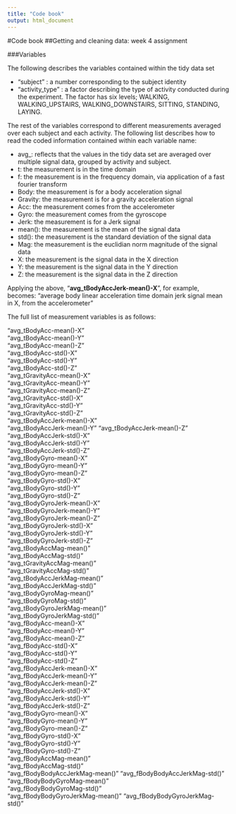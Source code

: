 ---
title: "Code book"
output: html_document
---

#Code book
##Getting and cleaning data: week 4 assignment

###Variables

The following describes the variables contained within the tidy data set


* "subject" : a number corresponding to the subject identity 
* "activity_type" : a factor describing the type of activity conducted during the experiment. The factor has six levels; WALKING, WALKING_UPSTAIRS, WALKING_DOWNSTAIRS, SITTING, STANDING, LAYING.  

The rest of the variables correspond to different measurements averaged over each subject and each activity. The following list describes how to read the coded information contained within each variable name:

* avg_: reflects that the values in the tidy data set are averaged over multiple signal data, grouped by activity and subject. 
* t: the measurement is in the time domain
* f: the measurement is in the frequency domain, via application of a fast fourier transform
* Body: the measurement is for a body acceleration signal
* Gravity: the measurement is for a gravity acceleration signal
* Acc: the measurement comes from the accelerometer
* Gyro: the measurement comes from the gyroscope
* Jerk: the measurement is for a Jerk signal
* mean(): the measurement is the mean of the signal data
* std(): the measurement is the standard deviation of the signal data
* Mag: the measurement is the euclidian norm magnitude of the signal data
* X: the measurement is the signal data in the X direction
* Y: the measurement is the signal data in the Y direction
* Z: the measurement is the signal data in the Z direction

Applying the above, "**avg_tBodyAccJerk-mean()-X**", for example, becomes: "average body linear acceleration time domain jerk signal mean in X, from the accelerometer"

The full list of measurement variables is as follows: 

 "avg_tBodyAcc-mean()-X"          
  "avg_tBodyAcc-mean()-Y"  
  "avg_tBodyAcc-mean()-Z"        
  "avg_tBodyAcc-std()-X"           
  "avg_tBodyAcc-std()-Y"     
  "avg_tBodyAcc-std()-Z"      
  "avg_tGravityAcc-mean()-X"       
 "avg_tGravityAcc-mean()-Y"   
 "avg_tGravityAcc-mean()-Z"   
 "avg_tGravityAcc-std()-X"        
 "avg_tGravityAcc-std()-Y"    
 "avg_tGravityAcc-std()-Z"     
 "avg_tBodyAccJerk-mean()-X"      
 "avg_tBodyAccJerk-mean()-Y" 
 "avg_tBodyAccJerk-mean()-Z"   
 "avg_tBodyAccJerk-std()-X"       
 "avg_tBodyAccJerk-std()-Y"    
 "avg_tBodyAccJerk-std()-Z"    
 "avg_tBodyGyro-mean()-X"         
 "avg_tBodyGyro-mean()-Y"      
 "avg_tBodyGyro-mean()-Z"      
 "avg_tBodyGyro-std()-X"          
 "avg_tBodyGyro-std()-Y"        
 "avg_tBodyGyro-std()-Z"        
 "avg_tBodyGyroJerk-mean()-X"     
 "avg_tBodyGyroJerk-mean()-Y"    
 "avg_tBodyGyroJerk-mean()-Z"   
 "avg_tBodyGyroJerk-std()-X"      
 "avg_tBodyGyroJerk-std()-Y"    
 "avg_tBodyGyroJerk-std()-Z"    
 "avg_tBodyAccMag-mean()"         
 "avg_tBodyAccMag-std()"         
 "avg_tGravityAccMag-mean()"     
 "avg_tGravityAccMag-std()"       
 "avg_tBodyAccJerkMag-mean()"     
 "avg_tBodyAccJerkMag-std()"     
 "avg_tBodyGyroMag-mean()"        
 "avg_tBodyGyroMag-std()"        
 "avg_tBodyGyroJerkMag-mean()"   
 "avg_tBodyGyroJerkMag-std()"     
 "avg_fBodyAcc-mean()-X"          
 "avg_fBodyAcc-mean()-Y"          
 "avg_fBodyAcc-mean()-Z"          
 "avg_fBodyAcc-std()-X"           
 "avg_fBodyAcc-std()-Y"           
 "avg_fBodyAcc-std()-Z"           
 "avg_fBodyAccJerk-mean()-X"      
 "avg_fBodyAccJerk-mean()-Y"     
 "avg_fBodyAccJerk-mean()-Z"      
 "avg_fBodyAccJerk-std()-X"       
 "avg_fBodyAccJerk-std()-Y"      
 "avg_fBodyAccJerk-std()-Z"       
 "avg_fBodyGyro-mean()-X"         
 "avg_fBodyGyro-mean()-Y"         
 "avg_fBodyGyro-mean()-Z"         
 "avg_fBodyGyro-std()-X"          
 "avg_fBodyGyro-std()-Y"         
 "avg_fBodyGyro-std()-Z"          
 "avg_fBodyAccMag-mean()"         
 "avg_fBodyAccMag-std()"           
 "avg_fBodyBodyAccJerkMag-mean()" 
 "avg_fBodyBodyAccJerkMag-std()"   
 "avg_fBodyBodyGyroMag-mean()"     
 "avg_fBodyBodyGyroMag-std()"     
 "avg_fBodyBodyGyroJerkMag-mean()"
 "avg_fBodyBodyGyroJerkMag-std()" 


